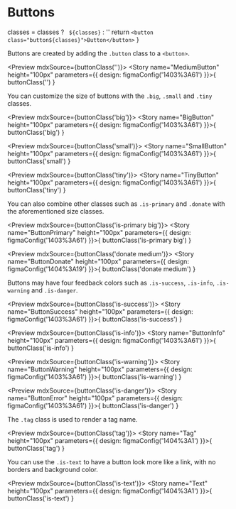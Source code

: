 
<Meta title="Elements/Buttons" />

# Buttons

 classes = classes ? ` ${classes}` : ''
 return `<button class="button${classes}">Button</button>`
}

Buttons are created by adding the `.button` class to a `<button>`.

<Preview mdxSource={buttonClass('')}>
  <Story name="MediumButton" height="100px" parameters={{
    design: figmaConfig('1403%3A61')
  }}>{
    buttonClass('')
  }</Story>
</Preview>

You can customize the size of buttons with the `.big`, `.small` and `.tiny` classes.

<Preview mdxSource={buttonClass('big')}>
  <Story name="BigButton" height="100px" parameters={{
    design: figmaConfig('1403%3A61')
  }}>{
    buttonClass('big')
  }</Story>
</Preview>

<Preview mdxSource={buttonClass('small')}>
  <Story name="SmallButton" height="100px" parameters={{
    design: figmaConfig('1403%3A61')
  }}>{
    buttonClass('small')
  }</Story>
</Preview>

<Preview mdxSource={buttonClass('tiny')}>
  <Story name="TinyButton" height="100px" parameters={{
    design: figmaConfig('1403%3A61')
  }}>{
    buttonClass('tiny')
  }</Story>
</Preview>

You can also combine other classes such as `.is-primary` and `.donate` with the aforementioned size classes.

<Preview mdxSource={buttonClass('is-primary big')}>
  <Story name="ButtonPrimary" height="100px" parameters={{
    design: figmaConfig('1403%3A61')
  }}>{
    buttonClass('is-primary big')
  }</Story>
</Preview>

<Preview mdxSource={buttonClass('donate medium')}>
  <Story name="ButtonDonate" height="100px" parameters={{
    design: figmaConfig('1404%3A19')
  }}>{
    buttonClass('donate medium')
  }</Story>
</Preview>

Buttons may have four feedback colors such as `.is-success`, `.is-info`, `.is-warning` and `.is-danger`.

<Preview mdxSource={buttonClass('is-success')}>
  <Story name="ButtonSuccess" height="100px" parameters={{
    design: figmaConfig('1403%3A61')
  }}>{
    buttonClass('is-success')
  }</Story>
</Preview>

<Preview mdxSource={buttonClass('is-info')}>
  <Story name="ButtonInfo" height="100px" parameters={{
    design: figmaConfig('1403%3A61')
  }}>{
    buttonClass('is-info')
  }</Story>
</Preview>

<Preview mdxSource={buttonClass('is-warning')}>
  <Story name="ButtonWarning" height="100px" parameters={{
    design: figmaConfig('1403%3A61')
  }}>{
    buttonClass('is-warning')
  }</Story>
</Preview>

<Preview mdxSource={buttonClass('is-danger')}>
  <Story name="ButtonError" height="100px" parameters={{
    design: figmaConfig('1403%3A61')
  }}>{
    buttonClass('is-danger')
  }</Story>
</Preview>

The `.tag` class is used to render a tag name.

<Preview mdxSource={buttonClass('tag')}>
  <Story name="Tag" height="100px" parameters={{
    design: figmaConfig('1404%3A1')
  }}>{
    buttonClass('tag')
  }</Story>
</Preview>

You can use the `.is-text` to have a button look more like a link, with no borders and background color.

<Preview mdxSource={buttonClass('is-text')}>
  <Story name="Text" height="100px" parameters={{
    design: figmaConfig('1404%3A1')
  }}>{
    buttonClass('is-text')
  }</Story>
</Preview>
